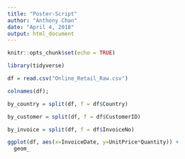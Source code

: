 ```yaml
---
title: "Poster-Script"
author: "Anthony Chan"
date: "April 4, 2018"
output: html_document
---
```


```r
knitr::opts_chunk$set(echo = TRUE)
```

```r
library(tidyverse)
```

```r
df = read.csv("Online_Retail_Raw.csv")

colnames(df);
```

```r
by_country = split(df, f = df$Country)

by_customer = split(df, f = df$CustomerID)

by_invoice = split(df, f = df$InvoiceNo)
```

```r
ggplot(df, aes(x=InvoiceDate, y=UnitPrice*Quantity)) +
  geom_
```